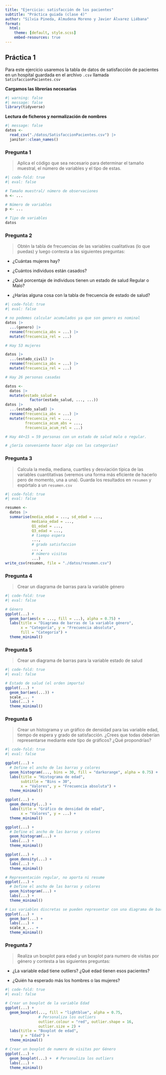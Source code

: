 ---
title: "Ejercicio: satisfacción de los pacientes"
subtitle: "Práctica guiada (clase 4)"
author: "Silvia Pineda, Almudena Moreno y Javier Álvarez Liébana"
format:
  html:
    theme: [default, style.scss]
    embed-resources: true
---

## Práctica 1

Para este ejercicio usaremos la tabla de datos de satisfacción de pacientes en un hospital guardada en el archivo `.csv` llamada `SatisfaccionPacientes.csv`

**Cargamos las librerías necesarias**

```{r}
#| warning: false
#| message: false
library(tidyverse)
```


**Lectura de ficheros y normalización de nombres**

```{r}
#| message: false
datos <-
  read_csv("./datos/SatisfaccionPacientes.csv") |> 
  janitor::clean_names()
```

### Pregunta 1

> Aplica el código que sea necesario para determinar el tamaño muestral, el número de variables y el tipo de estas.

```{r}
#| code-fold: true
#| eval: false

# Tamaño muestral/ número de observaciones
n <- ...

# Número de variables
p <- ...

# Tipo de variables
datos
```

### Pregunta 2


> Obtén la tabla de frecuencias de las variables cualitativas (lo que puedas) y luego contesta a las siguientes preguntas:

- ¿Cuántas mujeres hay?

- ¿Cuántos individuos están casados?

- ¿Qué porcentaje de individuos tienen un estado de salud Regular o Malo? 

- ¿Harías alguna cosa con la tabla de frecuencia de estado de salud?

```{r}
#| code-fold: true
#| eval: false

# no podemos calcular acumulados ya que son genero es nominal
datos |> 
  ...(genero) |> 
  rename(frecuencia_abs = ...) |> 
  mutate(frecuencia_rel = ...)

# Hay 53 mujeres

datos |> 
  ...(estado_civil) |> 
  rename(frecuencia_abs = ...) |> 
  mutate(frecuencia_rel = ...)

# Hay 26 personas casadas

datos <-
  datos |>
  mutate(estado_salud =
           factor(estado_salud, ..., ...))
datos |> 
  ...(estado_salud) |> 
  rename(frecuencia_abs = ...) |> 
  mutate(frecuencia_rel = ...,
         frecuencia_acum_abs = ...,
         frecuencia_acum_rel = ...)

# Hay 44+15 = 59 personas con un estado de salud malo o regular. 

# ¿Sería conveniente hacer algo con las categorías? 

```

### Pregunta 3

> Calcula la media, mediana, cuartiles y desviación típica de las variables cuantitativas (veremos una forma más eficiente de hacerlo pero de momento, una a una). Guarda los resultados en `resumen` y expórtalo a un `resumen.csv`

```{r}
#| code-fold: true
#| eval: false

resumen <-
  datos |>
  summarise(media_edad = ..., sd_edad = ...,
            mediana_edad = ...,
            Q1_edad = ...,
            Q3_edad = ...,
            # tiempo espera
            ...,
            # grado satisfaccion
            ... ,
            # número visitas
            ...)
write_csv(resumen, file = "./datos/resumen.csv")
```


### Pregunta 4

> Crear un diagrama de barras para la variable género

```{r}
#| code-fold: true
#| eval: false

# Género
ggplot(...) +
  geom_bar(aes(x = ..., fill = ...), alpha = 0.75) +
  labs(title = "Diagrama de barras de la variable género", 
       x = "Categoría", y = "Frecuencia absoluta",
       fill = "Categoría") +
  theme_minimal() 
```

### Pregunta 5

> Crear un diagrama de barras para la variable estado de salud

```{r}
#| code-fold: true
#| eval: false

# Estado de salud (el orden importa)
ggplot(...) +
  geom_bar(aes(...)) +
  scale_... +
  labs(...) +
  theme_minimal() 
```


### Pregunta 6

> Crear un histograma y un gráfico de densidad para las variable edad, tiempo de espera y grado de satisfacción. ¿Crees que todas deberían representarse mediante este tipo de gráficos? ¿Qué propondrías?

```{r}
#| code-fold: true
#| eval: false

ggplot(...) +
  # Define el ancho de las barras y colores
  geom_histogram(..., bins = 30, fill = "darkorange", alpha = 0.75) + 
  labs(title = "Histograma de edad",
       subtitle = "Bins = 30",
       x = "Valores", y = "Frecuencia absoluta") +
  theme_minimal()

ggplot(...) +
  geom_density(...) + 
  labs(title = "Gráfico de densidad de edad",
       x = "Valores", y = ...) +
  theme_minimal()

ggplot(...) +
  # Define el ancho de las barras y colores
  geom_histogram(...) + 
  labs(...) +
  theme_minimal()

ggplot(...) +
  geom_density(...) + 
  labs(...) +
  theme_minimal()

# Representación regular, no aporta ni resume
ggplot(...) +
  # Define el ancho de las barras y colores
  geom_histogram(...) + 
  labs(...) +
  theme_minimal()

# Las variables discretas se pueden representar con una diagrama de barras
ggplot(...) +
  geom_bar(...) + 
  labs(...) +
  scale_x_... + 
  theme_minimal()
```



### Pregunta 7

> Realiza un boxplot para edad y un boxplot para numero de visitas por género y contesta a las siguientes preguntas:

- ¿La variable edad tiene outliers? ¿Qué edad tienen esos pacientes?

- ¿Quién ha esperado más los hombres o las mujeres?


```{r}
#| code-fold: true
#| eval: false

# Crear un boxplot de la variable Edad
ggplot(...) +
  geom_boxplot(..., fill = "lightblue", alpha = 0.75,
               # Personaliza los outliers
               outlier.colour = "red", outlier.shape = 16, 
               outlier.size = 2) +  
  labs(title = "Boxplot de edad", 
       y = "Edad") +
  theme_minimal()

# Crear un boxplot de numero de visitas por Género
ggplot(...) +
  geom_boxplot(...) +  # Personaliza los outliers
  labs(...) +
  theme_minimal()
```





